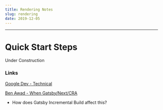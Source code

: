 ```yaml
---
title: Rendering Notes
slug: rendering
date: 2019-12-05
---
```


---

# Quick Start Steps

Under Construction

### Links

[Google Dev - Technical](https://developers.google.com/web/updates/2019/02/rendering-on-the-web)

[Ben Awad - When Gatsby/Next/CRA](https://www.youtube.com/watch?v=VoscwJ6MGsU)

- How does Gatsby Incremental Build affect this?
